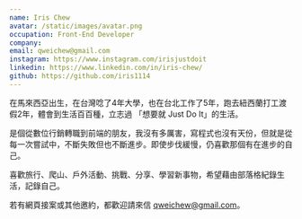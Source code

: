 ```yaml
---
name: Iris Chew
avatar: /static/images/avatar.png
occupation: Front-End Developer
company:
email: qweichew@gmail.com
instagram: https://www.instagram.com/irisjustdoit
linkedin: https://www.linkedin.com/in/iris-chew/
github: https://github.com/iris1114
---
```


在馬來西亞出生，在台灣唸了4年大學，也在台北工作了5年，跑去紐西蘭打工渡假2年，體會到生活百百種，立志過 「想要就 Just Do It」的生活。

是個從數位行銷轉職到前端的朋友，我沒有多厲害，寫程式也沒有天份，但就是從每一次嘗試中，不斷失敗但也不斷進步。即使步伐緩慢，仍喜歡那個有在進步的自己。

喜歡旅行、爬山、戶外活動、挑戰、分享、學習新事物，希望藉由部落格紀錄生活，記錄自己。

若有網頁接案或其他邀約，都歡迎請來信 qweichew@gmail.com。
